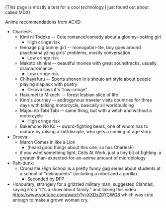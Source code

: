 (This page is mostly a test for a cool technology I just found out about called MDX)

Anime recommendations from ACXD:

- CharlesF:
  - Kimi ni Todoke -- Cute romance/comedy about a gloomy-looking girl
    - High cringe risk
  - teenage pig bunny girl -- monogatari-lite, boy goes around psychoanalyzing girls' problems, mostly conversation
    - Low cringe risk
  - Makoto shinkai -- beautiful movies with great soundtracks, usually drama/romance
    - Low cringe risk
  - Chihayafuru -- Sports shonen in a shoujo art style about people playing slapjack with poetry
    - Orsova says it's "low-cringe"
  - Hakumei to Mikochi -- forest lesbian slice of life
  - Kino's Journey -- androgynous traveler visits countries for three days with talking motorcycle, basically all worldbuilding
  - Majou no Tabi Tabi -- same thing, but with a witch and without a motorcycle
    - High cringe risk
  - Bakemono No Ko -- sword-fighting bears, one of whom has to mature by raising a kid/disciple, who gets a coming of age story
- Orsova:
  - March Comes in like a Lion
    - (heard good things about this one, so has CharlesF)
  - if you want something light, Cells At Work. just a tiny bit of fighting. a greater-than-expected-for-an-anime amount of microbiology
- Paft-dunk:
  - Cromartie High School is a pretty funny gag series about students at a school of "delinquents" (including a robot and a gorilla)
    - Seconded by DFP
- Honourary, strangely for a grizzled military man, suggested Clannad, saying it's a "It's a show about family." and linking this video https://www.youtube.com/watch?v=XXDxZ0YGWG8 which was cute enough to make a grown woman cry.
